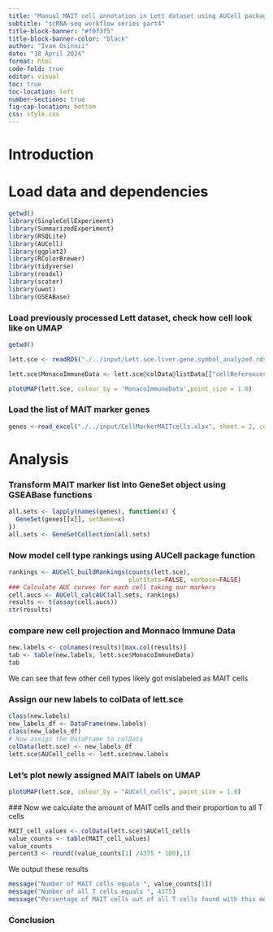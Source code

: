 ```yaml
---
title: "Manual MAIT cell annotation in Lett dataset using AUCell package and Garner et al gene set intersection with Zheng et al"
subtitle: "scRNA-seq workflow series part4" 
title-block-banner: "#f0f3f5"
title-block-banner-color: "black"
author: "Ivan Osinnii"
date: "18 April 2024"
format: html
code-fold: true
editor: visual
toc: true
toc-location: left
number-sections: true
fig-cap-location: bottom
css: style.css
---
```

# Introduction



# Load data and dependencies

```r
getwd()
library(SingleCellExperiment)
library(SummarizedExperiment)
library(RSQLite)
library(AUCell)
library(ggplot2)
library(RColorBrewer)
library(tidyverse)
library(readxl)
library(scater)
library(uwot)
library(GSEABase)
```

### Load previously processed Lett dataset, check how cell look like on UMAP

```r
getwd()

lett.sce <- readRDS("./../input/Lett.sce.liver.gene.symbol_analyzed.rds")

lett.sce$MonacoImmuneData <- lett.sce@colData@listData[["cellReferences_celldex_MonacoImmuneData"]]@listData[["labels"]]

plotUMAP(lett.sce, colour_by = 'MonacoImmuneData',point_size = 1.0)
```

### Load the list of MAIT marker genes

```r
genes <-read_excel("./../input/CellMarkerMAITcells.xlsx", sheet = 2, col_names = TRUE) ## Garner list intersection with Zheng list

```

# Analysis

### Transform MAIT marker list into GeneSet object using GSEABase functions

```r
all.sets <- lapply(names(genes), function(x) {
  GeneSet(genes[[x]], setName=x)        
})
all.sets <- GeneSetCollection(all.sets)
```

### Now model cell type rankings using AUCell package function

```r
rankings <- AUCell_buildRankings(counts(lett.sce),
                                 plotStats=FALSE, verbose=FALSE)
### Calculate AUC curves for each cell taking our markers
cell.aucs <- AUCell_calcAUC(all.sets, rankings)
results <- t(assay(cell.aucs))
str(results)
```

### compare new cell projection and Monnaco Immune Data 

```r
new.labels <- colnames(results)[max.col(results)]
tab <- table(new.labels, lett.sce$MonacoImmuneData)
tab

```
We can see that few other cell types likely got mislabeled as MAIT cells

### Assign our new labels to colData of lett.sce

```r

class(new.labels)
new_labels_df <- DataFrame(new.labels)
class(new_labels_df)
# Now assign the DataFrame to colData
colData(lett.sce) <- new_labels_df
lett.sce$AUCell_cells <- lett.sce$new.labels

```

### Let's plot newly assigned MAIT labels on UMAP

```r
plotUMAP(lett.sce, colour_by = "AUCell_cells", point_size = 1.0)

```

### Now we calculate the amount of MAIT cells and their proportion to all T cells

```r
MAIT_cell_values <- colData(lett.sce)$AUCell_cells 
value_counts <- table(MAIT_cell_values)
value_counts
percent3 <- round((value_counts[1] /4375 * 100),1)
```

We output these results 

```r
message("Number of MAIT cells equals ", value_counts[1])
message("Number of all T cells equals ", 4375)
message("Persentage of MAIT cells out of all T cells found with this method of annotation equals ", percent3)

```

### Conclusion